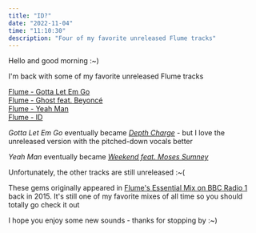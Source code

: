 ```yaml
---
title: "ID?"
date: "2022-11-04"
time: "11:10:30"
description: "Four of my favorite unreleased Flume tracks"
---
```


Hello and good morning <span role="img" aria-label="smiley face">:~)</span>

I'm back with some of my favorite unreleased Flume tracks

[Flume - Gotta Let Em Go](https://youtu.be/OQnc0y8xSBk)  
[Flume - Ghost feat. Beyoncé](https://youtu.be/n723j9gl0TY)  
[Flume - Yeah Man](https://youtu.be/mqjA3i4mW9k)  
[Flume - ID](https://youtu.be/SwIOlWmfnDA)

_Gotta Let Em Go_ eventually became _[Depth Charge](https://open.spotify.com/track/20O9K8K0XKUvGooqCW5XN6?si=64257441a94e4b79)_ - but I love the unreleased version with the pitched-down vocals better

_Yeah Man_ eventually became _[Weekend feat. Moses Sumney](https://open.spotify.com/track/1ZjC1bjkwbh7yLemFOEnQ9?si=5fc0b1e92e55470d)_

Unfortunately, the other tracks are still unreleased <span role="img" aria-label="sad face">:~(</span>

These gems originally appeared in [Flume's Essential Mix on BBC Radio 1](https://youtu.be/6DHiYD3BCGY) back in 2015.
It's still one of my favorite mixes of all time so you should totally go check it out

I hope you enjoy some new sounds - thanks for stopping by <span role="img" aria-label="smiley face">:~)</span>
